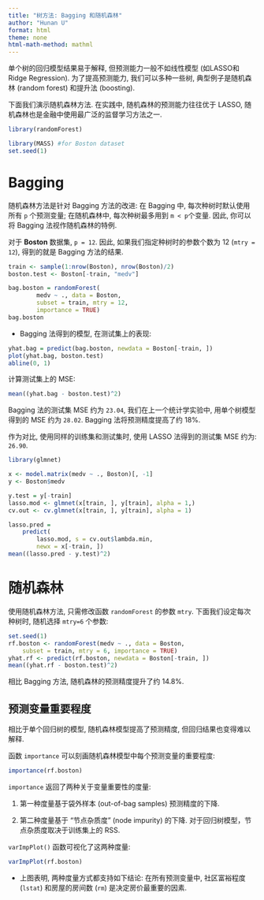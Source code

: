 ```yaml
---
title: "树方法: Bagging 和随机森林"
author: "Hunan U"
format: html
theme: none
html-math-method: mathml
---
```



单个树的回归模型结果易于解释, 但预测能力一般不如线性模型 (如LASSO和Ridge Regression).
为了提高预测能力,
我们可以多种一些树,
典型例子是随机森林 (random forest) 和提升法 (boosting).

下面我们演示随机森林方法.
在实践中, 随机森林的预测能力往往优于 LASSO,
随机森林也是金融中使用最广泛的监督学习方法之一.

```r
library(randomForest)
```

```r
library(MASS) #for Boston dataset
set.seed(1)
```

# Bagging

随机森林方法是针对 Bagging 方法的改进:
在 Bagging 中, 每次种树时默认使用所有 `p` 个预测变量;
在随机森林中, 每次种树最多用到 `m < p`个变量.
因此, 你可以将 Bagging 法视作随机森林的特例.

对于 **Boston** 数据集, `p = 12`. 因此,
如果我们指定种树时的参数个数为 12 (`mtry = 12`),
得到的就是 Bagging 方法的结果.

```r
train <- sample(1:nrow(Boston), nrow(Boston)/2)
boston.test <- Boston[-train, "medv"]
```

```r
bag.boston = randomForest(
        medv ~ ., data = Boston,
        subset = train, mtry = 12, 
        importance = TRUE)
bag.boston
```

- Bagging 法得到的模型, 在测试集上的表现:

```r
yhat.bag = predict(bag.boston, newdata = Boston[-train, ])
plot(yhat.bag, boston.test)
abline(0, 1)
```

计算测试集上的 MSE:

```r
mean((yhat.bag - boston.test)^2)
```

Bagging 法的测试集 MSE 约为 `23.04`,
我们在上一个统计学实验中, 用单个树模型得到的
MSE 约为 `28.02`. Bagging 法将预测精度提高了约 18%.

作为对比, 使用同样的训练集和测试集时,
使用 LASSO 法得到的测试集 MSE 约为: `26.90`.

```r
library(glmnet)
```

```r
x <- model.matrix(medv ~ ., Boston)[, -1]
y <- Boston$medv

y.test = y[-train]
lasso.mod <- glmnet(x[train, ], y[train], alpha = 1,)
cv.out <- cv.glmnet(x[train, ], y[train], alpha = 1)

lasso.pred = 
    predict(
        lasso.mod, s = cv.out$lambda.min,
        newx = x[-train, ])
mean((lasso.pred - y.test)^2)
```

# 随机森林

使用随机森林方法, 只需修改函数
`randomForest` 的参数 `mtry`.
下面我们设定每次种树时, 随机选择 `mtry=6` 个参数:

```r
set.seed(1)
rf.boston <- randomForest(medv ~ ., data = Boston,
    subset = train, mtry = 6, importance = TRUE)
yhat.rf <- predict(rf.boston, newdata = Boston[-train, ])
mean((yhat.rf - boston.test)^2)
```

相比 Bagging 方法, 随机森林的预测精度提升了约
14.8%.

## 预测变量重要程度

相比于单个回归树的模型,
随机森林模型提高了预测精度,
但回归结果也变得难以解释.

函数 `importance` 可以刻画随机森林模型中每个预测变量的重要程度:

```r
importance(rf.boston)
```

`importance` 返回了两种关于变量重要性的度量:

1. 第一种度量基于袋外样本 (out-of-bag samples)
预测精度的下降.

2. 第二种度量基于 "节点杂质度" (node impurity) 的下降.
对于回归树模型，节点杂质度取决于训练集上的 RSS.

`varImpPlot()` 函数可视化了这两种度量:

```r
varImpPlot(rf.boston)
```

- 上图表明, 两种度量方式都支持如下结论:
在所有预测变量中,
社区富裕程度
(`lstat`) 和房屋的房间数 (`rm`) 是决定房价最重要的因素.


